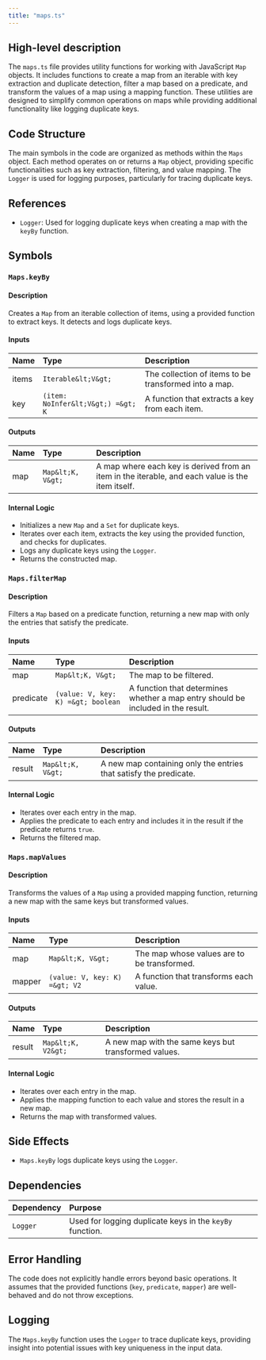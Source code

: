 ```yaml
---
title: "maps.ts"
---
```


## High-level description

The `maps.ts` file provides utility functions for working with JavaScript `Map` objects. It includes functions to create a map from an iterable with key extraction and duplicate detection, filter a map based on a predicate, and transform the values of a map using a mapping function. These utilities are designed to simplify common operations on maps while providing additional functionality like logging duplicate keys.

## Code Structure

The main symbols in the code are organized as methods within the `Maps` object. Each method operates on or returns a `Map` object, providing specific functionalities such as key extraction, filtering, and value mapping. The `Logger` is used for logging purposes, particularly for tracing duplicate keys.

## References

- `Logger`: Used for logging duplicate keys when creating a map with the `keyBy` function.

## Symbols

### `Maps.keyBy`
#### Description
Creates a `Map` from an iterable collection of items, using a provided function to extract keys. It detects and logs duplicate keys.

#### Inputs
| Name | Type | Description |
|:-----|:-----|:------------|
| items | `Iterable&lt;V&gt;` | The collection of items to be transformed into a map. |
| key | `(item: NoInfer&lt;V&gt;) =&gt; K` | A function that extracts a key from each item. |

#### Outputs
| Name | Type | Description |
|:-----|:-----|:------------|
| map | `Map&lt;K, V&gt;` | A map where each key is derived from an item in the iterable, and each value is the item itself. |

#### Internal Logic
- Initializes a new `Map` and a `Set` for duplicate keys.
- Iterates over each item, extracts the key using the provided function, and checks for duplicates.
- Logs any duplicate keys using the `Logger`.
- Returns the constructed map.

### `Maps.filterMap`
#### Description
Filters a `Map` based on a predicate function, returning a new map with only the entries that satisfy the predicate.

#### Inputs
| Name | Type | Description |
|:-----|:-----|:------------|
| map | `Map&lt;K, V&gt;` | The map to be filtered. |
| predicate | `(value: V, key: K) =&gt; boolean` | A function that determines whether a map entry should be included in the result. |

#### Outputs
| Name | Type | Description |
|:-----|:-----|:------------|
| result | `Map&lt;K, V&gt;` | A new map containing only the entries that satisfy the predicate. |

#### Internal Logic
- Iterates over each entry in the map.
- Applies the predicate to each entry and includes it in the result if the predicate returns `true`.
- Returns the filtered map.

### `Maps.mapValues`
#### Description
Transforms the values of a `Map` using a provided mapping function, returning a new map with the same keys but transformed values.

#### Inputs
| Name | Type | Description |
|:-----|:-----|:------------|
| map | `Map&lt;K, V&gt;` | The map whose values are to be transformed. |
| mapper | `(value: V, key: K) =&gt; V2` | A function that transforms each value. |

#### Outputs
| Name | Type | Description |
|:-----|:-----|:------------|
| result | `Map&lt;K, V2&gt;` | A new map with the same keys but transformed values. |

#### Internal Logic
- Iterates over each entry in the map.
- Applies the mapping function to each value and stores the result in a new map.
- Returns the map with transformed values.

## Side Effects

- `Maps.keyBy` logs duplicate keys using the `Logger`.

## Dependencies

| Dependency | Purpose |
|:-----------|:--------|
| `Logger` | Used for logging duplicate keys in the `keyBy` function. |

## Error Handling

The code does not explicitly handle errors beyond basic operations. It assumes that the provided functions (`key`, `predicate`, `mapper`) are well-behaved and do not throw exceptions.

## Logging

The `Maps.keyBy` function uses the `Logger` to trace duplicate keys, providing insight into potential issues with key uniqueness in the input data.